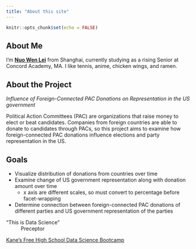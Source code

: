```yaml
---
title: "About this site"
---
```


```r
knitr::opts_chunk$set(echo = FALSE)
```

## About Me

I'm [**Nuo Wen Lei**](https://github.com/NuoWenLei) from Shanghai, currently studying as a rising Senior at Concord Academy, MA. I like tennis, anime, chicken wings, and ramen.

## About the Project

*Influence of Foreign-Connected PAC Donations on Representation in the US government*

Political Action Committees (PAC) are organizations that raise money to elect or beat candidates. Companies from foreign countries are able to donate to candidates through PACs, so this project aims to examine how foreign-connected PAC donations influence elections and party representation in the US.

## Goals

* Visualize distribution of donations from countries over time
* Examine change of US government representation along with donation amount over time
  + x axis are different scales, so must convert to percentage before facet-wrapping
* Determine connection between foreign-connected PAC donations of different parties and US government representation of the parties

"This is Data Science"  
~ Preceptor

[Kane’s Free High School Data Science Bootcamp](https://bootcamp.davidkane.info/)



